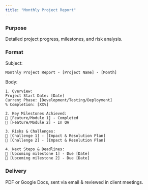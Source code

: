 ```yaml
---
title: "Monthly Project Report"
---
```


### Purpose

Detailed project progress, milestones, and risk analysis.

### Format

Subject:

```
Monthly Project Report - [Project Name] - [Month]
```

Body:

```
1. Overview:
Project Start Date: [Date]
Current Phase: [Development/Testing/Deployment]
% Completion: [XX%]

2. Key Milestones Achieved:
🎯 [Feature/Module 1] - Completed
🎯 [Feature/Module 2] - In QA

3. Risks & Challenges:
🚨 [Challenge 1] - [Impact & Resolution Plan]
🚨 [Challenge 2] - [Impact & Resolution Plan]

4. Next Steps & Deadlines:
📅 [Upcoming milestone 1] - Due [Date]
📅 [Upcoming milestone 2] - Due [Date]
```

### Delivery

PDF or Google Docs, sent via email & reviewed in client meetings.
